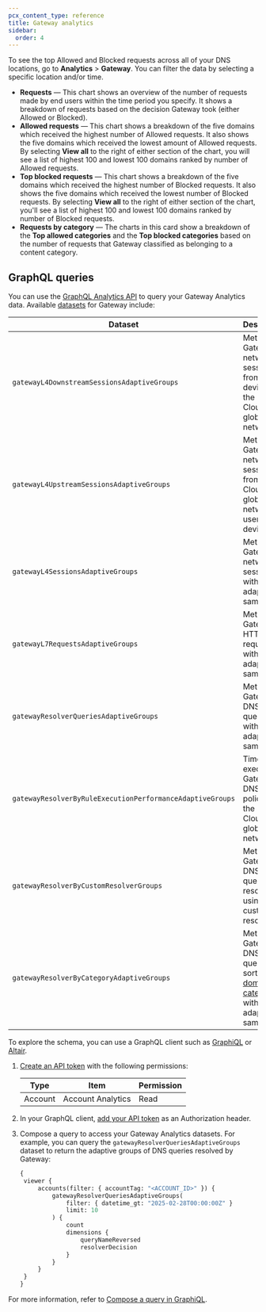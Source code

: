 ```yaml
---
pcx_content_type: reference
title: Gateway analytics
sidebar:
  order: 4
---
```


To see the top Allowed and Blocked requests across all of your DNS locations, go to **Analytics** > **Gateway**. You can filter the data by selecting a specific location and/or time.

- **Requests** — This chart shows an overview of the number of requests made by end users within the time period you specify. It shows a breakdown of requests based on the decision Gateway took (either Allowed or Blocked).
- **Allowed requests** — This chart shows a breakdown of the five domains which received the highest number of Allowed requests. It also shows the five domains which received the lowest amount of Allowed requests. By selecting **View all** to the right of either section of the chart, you will see a list of highest 100 and lowest 100 domains ranked by number of Allowed requests.
- **Top blocked requests** — This chart shows a breakdown of the five domains which received the highest number of Blocked requests. It also shows the five domains which received the lowest number of Blocked requests. By selecting **View all** to the right of either section of the chart, you'll see a list of highest 100 and lowest 100 domains ranked by number of Blocked requests.
- **Requests by category** — The charts in this card show a breakdown of the **Top allowed categories** and the **Top blocked categories** based on the number of requests that Gateway classified as belonging to a content category.

## GraphQL queries

You can use the [GraphQL Analytics API](/analytics/graphql-api/) to query your Gateway Analytics data. Available [datasets](/analytics/graphql-api/features/data-sets/) for Gateway include:

| Dataset                                                   | Description                                                                                                                              |
| --------------------------------------------------------- | ---------------------------------------------------------------------------------------------------------------------------------------- |
| `gatewayL4DownstreamSessionsAdaptiveGroups`               | Metrics for Gateway network sessions from user devices to the Cloudflare global network.                                                 |
| `gatewayL4UpstreamSessionsAdaptiveGroups`                 | Metrics for Gateway network sessions from the Cloudflare global network to user devices.                                                 |
| `gatewayL4SessionsAdaptiveGroups`                         | Metrics for Gateway network sessions with adaptive sampling.                                                                             |
| `gatewayL7RequestsAdaptiveGroups`                         | Metrics for Gateway HTTP requests with adaptive sampling.                                                                                |
| `gatewayResolverQueriesAdaptiveGroups`                    | Metrics for Gateway DNS queries with adaptive sampling.                                                                                  |
| `gatewayResolverByRuleExecutionPerformanceAdaptiveGroups` | Time to execute Gateway DNS policies on the Cloudflare global network.                                                                   |
| `gatewayResolverByCustomResolverGroups`                   | Metrics for Gateway DNS queries resolved using custom resolvers.                                                                         |
| `gatewayResolverByCategoryAdaptiveGroups`                 | Metrics for Gateway DNS queries sorted by [domain category](/cloudflare-one/policies/gateway/domain-categories/) with adaptive sampling. |

To explore the schema, you can use a GraphQL client such as [GraphiQL](https://github.com/graphql/graphiql/tree/main/packages/graphiql#readme) or [Altair](https://altairgraphql.dev/).

1. [Create an API token](/analytics/graphql-api/getting-started/authentication/api-token-auth/) with the following permissions:

   | Type    | Item              | Permission |
   | ------- | ----------------- | ---------- |
   | Account | Account Analytics | Read       |

2. In your GraphQL client, [add your API token](/analytics/graphql-api/getting-started/authentication/graphql-client-headers/) as an Authorization header.
3. Compose a query to access your Gateway Analytics datasets. For example, you can query the `gatewayResolverQueriesAdaptiveGroups` dataset to return the adaptive groups of DNS queries resolved by Gateway:

   ```graphql
   {
   	viewer {
   		accounts(filter: { accountTag: "<ACCOUNT_ID>" }) {
   			gatewayResolverQueriesAdaptiveGroups(
   				filter: { datetime_gt: "2025-02-28T00:00:00Z" }
   				limit: 10
   			) {
   				count
   				dimensions {
   					queryNameReversed
   					resolverDecision
   				}
   			}
   		}
   	}
   }
   ```

For more information, refer to [Compose a query in GraphiQL](/analytics/graphql-api/getting-started/compose-graphql-query/).
